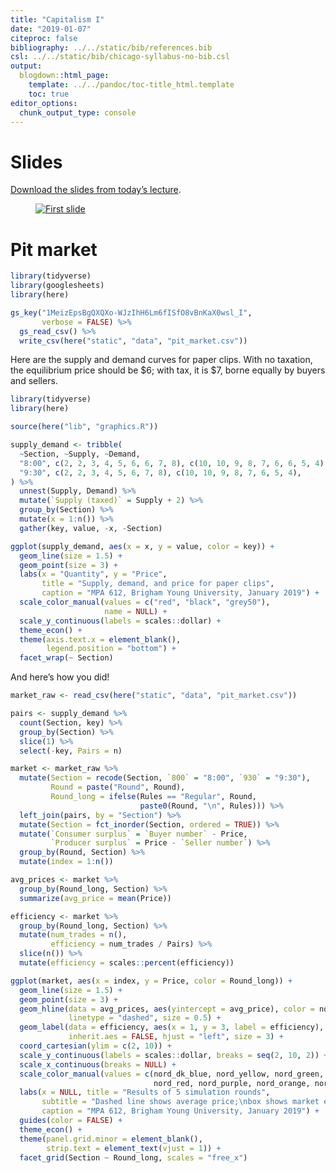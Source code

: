 ```yaml
---
title: "Capitalism I"
date: "2019-01-07"
citeproc: false
bibliography: ../../static/bib/references.bib
csl: ../../static/bib/chicago-syllabus-no-bib.csl
output:
  blogdown::html_page:
    template: ../../pandoc/toc-title_html.template
    toc: true
editor_options: 
  chunk_output_type: console
---
```


# Slides

[Download the slides from today's lecture](/slides/MPA-612_2019-01-07.pdf).

<figure>
[![First slide](/images/slides/slides_2019-01-07.png)](/slides/MPA-612_2019-01-07.pdf)
</figure>


# Pit market

```r
library(tidyverse)
library(googlesheets)
library(here)

gs_key("1MeizEpsBgQXQXo-WJzIhH6Lm6fISfO8vBnKaX0wsl_I", 
       verbose = FALSE) %>%
  gs_read_csv() %>% 
  write_csv(here("static", "data", "pit_market.csv"))
```

Here are the supply and demand curves for paper clips. With no taxation, the equilibrium price should be \$6; with tax, it is \$7, borne equally by buyers and sellers.

```r
library(tidyverse)
library(here)

source(here("lib", "graphics.R"))

supply_demand <- tribble(
  ~Section, ~Supply, ~Demand,
  "8:00", c(2, 2, 3, 4, 5, 6, 6, 7, 8), c(10, 10, 9, 8, 7, 6, 6, 5, 4),
  "9:30", c(2, 2, 3, 4, 5, 6, 7, 8), c(10, 10, 9, 8, 7, 6, 5, 4),
) %>% 
  unnest(Supply, Demand) %>% 
  mutate(`Supply (taxed)` = Supply + 2) %>% 
  group_by(Section) %>% 
  mutate(x = 1:n()) %>% 
  gather(key, value, -x, -Section)

ggplot(supply_demand, aes(x = x, y = value, color = key)) +
  geom_line(size = 1.5) +
  geom_point(size = 3) +
  labs(x = "Quantity", y = "Price",
       title = "Supply, demand, and price for paper clips",
       caption = "MPA 612, Brigham Young University, January 2019") +
  scale_color_manual(values = c("red", "black", "grey50"),
                     name = NULL) +
  scale_y_continuous(labels = scales::dollar) +
  theme_econ() + 
  theme(axis.text.x = element_blank(),
        legend.position = "bottom") +
  facet_wrap(~ Section)
```

And here's how you did!

```r
market_raw <- read_csv(here("static", "data", "pit_market.csv"))

pairs <- supply_demand %>% 
  count(Section, key) %>% 
  group_by(Section) %>% 
  slice(1) %>% 
  select(-key, Pairs = n)

market <- market_raw %>%
  mutate(Section = recode(Section, `800` = "8:00", `930` = "9:30"),
         Round = paste("Round", Round),
         Round_long = ifelse(Rules == "Regular", Round, 
                             paste0(Round, "\n", Rules))) %>%
  left_join(pairs, by = "Section") %>% 
  mutate(Section = fct_inorder(Section, ordered = TRUE)) %>% 
  mutate(`Consumer surplus` = `Buyer number` - Price,
         `Producer surplus` = Price - `Seller number`) %>%
  group_by(Round, Section) %>%
  mutate(index = 1:n())

avg_prices <- market %>% 
  group_by(Round_long, Section) %>%
  summarize(avg_price = mean(Price))

efficiency <- market %>%
  group_by(Round_long, Section) %>%
  mutate(num_trades = n(),
         efficiency = num_trades / Pairs) %>%
  slice(n()) %>%
  mutate(efficiency = scales::percent(efficiency))

ggplot(market, aes(x = index, y = Price, color = Round_long)) +
  geom_line(size = 1.5) +
  geom_point(size = 3) +
  geom_hline(data = avg_prices, aes(yintercept = avg_price), color = nord_red,
             linetype = "dashed", size = 0.5) +
  geom_label(data = efficiency, aes(x = 1, y = 3, label = efficiency), 
             inherit.aes = FALSE, hjust = "left", size = 3) +
  coord_cartesian(ylim = c(2, 10)) +
  scale_y_continuous(labels = scales::dollar, breaks = seq(2, 10, 2)) +
  scale_x_continuous(breaks = NULL) +
  scale_color_manual(values = c(nord_dk_blue, nord_yellow, nord_green,
                                nord_red, nord_purple, nord_orange, nord_lt_blue)) +
  labs(x = NULL, title = "Results of 5 simulation rounds",
       subtitle = "Dashed line shows average price;\nbox shows market efficiency, or how many people made a trade",
       caption = "MPA 612, Brigham Young University, January 2019") +
  guides(color = FALSE) +
  theme_econ() +
  theme(panel.grid.minor = element_blank(),
        strip.text = element_text(vjust = 1)) +
  facet_grid(Section ~ Round_long, scales = "free_x")
```
